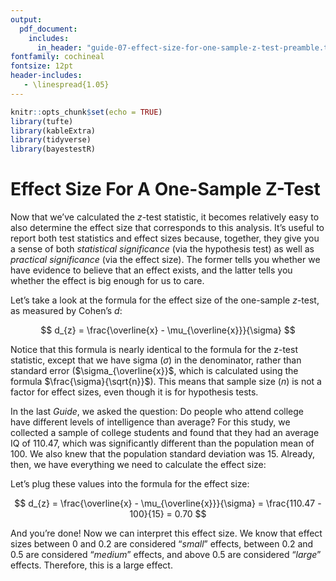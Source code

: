 ```yaml
---
output:
  pdf_document:
    includes:
      in_header: "guide-07-effect-size-for-one-sample-z-test-preamble.tex"
fontfamily: cochineal
fontsize: 12pt
header-includes:
   - \linespread{1.05}
---
```


```r
knitr::opts_chunk$set(echo = TRUE)
library(tufte)
library(kableExtra)
library(tidyverse)
library(bayestestR)
```

# Effect Size For A One-Sample Z-Test

Now that we’ve calculated the _z_-test statistic, it becomes relatively easy to also determine the effect size that corresponds to this analysis. It’s useful to report both test statistics and effect sizes because, together, they give you a sense of both _statistical significance_ (via the hypothesis test) as well as _practical significance_ (via the effect size). The former tells you whether we have evidence to believe that an effect exists, and the latter tells you whether the effect is big enough for us to care.

Let’s take a look at the formula for the effect size of the one-sample _z_-test, as measured by Cohen’s _d_:

$$
d_{z} = \frac{\overline{x} - \mu_{\overline{x}}}{\sigma}
$$

Notice that this formula is nearly identical to the formula for the z-test statistic, except that we have sigma ($\sigma$) in the denominator, rather than standard error ($\sigma_{\overline{x}}$, which is calculated using the formula $\frac{\sigma}{\sqrt{n}}$). This means that sample size ($n$) is not a factor for effect sizes, even though it is for hypothesis tests.

In the last _Guide_, we asked the question: Do people who attend college have different levels of intelligence than average? For this study, we collected a sample of college students and found that they had an average IQ of $110.47$, which was significantly different than the population mean of $100$. We also knew that the population standard deviation was $15$. Already, then, we have everything we need to calculate the effect size:

\begin{center}
$\overline{x} = 110.47$
\quad \quad \quad \quad
$\mu = 100$
\quad \quad \quad \quad
$\sigma = 15$

\end{center}

Let’s plug these values into the formula for the effect size:

$$
d_{z} = \frac{\overline{x} - \mu_{\overline{x}}}{\sigma} = \frac{110.47 - 100}{15} = 0.70
$$

And you’re done! Now we can interpret this effect size. We know that effect sizes between 0 and 0.2 are considered “_small_” effects, between 0.2 and 0.5 are considered “_medium_” effects, and above 0.5 are considered “_large_” effects. Therefore, this is a large effect.


